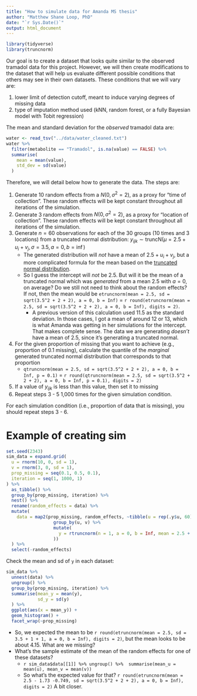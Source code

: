 ```yaml
---
title: "How to simulate data for Amanda MS thesis"
author: "Matthew Shane Loop, PhD"
date: "`r Sys.Date()`"
output: html_document
---
```


```r
library(tidyverse)
library(truncnorm)
```


Our goal is to create a dataset that looks quite similar to the observed tramadol data for this project. However, we will then create modifications to the dataset that will help us evaluate different possible conditions that others may see in their own datasets. These conditions that we will vary are:

1. lower limit of detection cutoff, meant to induce varying degrees of missing data
2. type of imputation method used (kNN, random forest, or a fully Bayesian model with Tobit regression)

The mean and standard deviation for the *observed* tramadol data are:
```r
water <- read_tsv("../data/water_cleaned.txt")
water %>%
  filter(metabolite == "Tramadol", is.na(value) == FALSE) %>%
  summarise(
    mean = mean(value),
    std_dev = sd(value)
  )
```


Therefore, we will detail below how to generate the data. The steps are:

1. Generate 10 random effects from a $N(0, \sigma^2 = 2)$, as a proxy for "time of collection". These random effects will be kept constant throughout all iterations of the simulation.
2. Generate 3 random effects from $N(0, \sigma^2 = 2)$, as a proxy for "location of collection". These random effects will be kept constant throughout all iterations of the simulation.
3. Generate $n=60$ observations for each of the 30 groups (10 times and 3 locations) from a truncated normal distribution: $y_{ijk} \sim \textrm{truncN}(\mu = 2.5 + u_i + v_j, \sigma = 3.5, a = 0, b = \inf)$
    * The generated distribution will *not* have a mean of $2.5 + u_i + v_j$, but a more complicated formula for the mean based on the [truncated normal distribution](https://en.wikipedia.org/wiki/Truncated_normal_distribution). 
    * So I guess the intercept will *not* be 2.5. But will it be the mean of a truncated normal which was *generated* from a mean 2.5 with $a = 0$, on average? Do we still not need to think about the random effects? If not, then the mean would be `etruncnorm(mean = 2.5, sd = sqrt(3.5^2 + 2 + 2), a = 0, b = Inf)` = `r round(etruncnorm(mean = 2.5, sd = sqrt(3.5^2 + 2 + 2), a = 0, b = Inf), digits = 2)`.
        * A previous version of this calculation used 11.5 as the standard deviation. In those cases, I got a mean of around 12 or 13, which is what Amanda was getting in her simulations for the intercept. That makes complete sense. The data we are generating *doesn't* have a mean of 2.5, since it's generating a truncated normal.
4. For the given proportion of missing that you want to achieve (e.g., proportion of 0.1 missing), calculate the quantile of the *marginal* generated truncated normal distribution that corresponds to that proportion
    * `qtruncnorm(mean = 2.5, sd = sqrt(3.5^2 + 2 + 2), a = 0, b = Inf, p = 0.1)` = `r round(qtruncnorm(mean = 2.5, sd = sqrt(3.5^2 + 2 + 2), a = 0, b = Inf, p = 0.1), digits = 2)`
5. If a value of $y_{ijk}$ is less than this value, then set it to missing
6. Repeat steps 3 - 5 1,000 times for the given simulation condition.

For each simulation condition (i.e., proportion of data that is missing), you should repeat steps 3 - 6.
        
# Example of creating sim

```r
set.seed(2343)
sim_data = expand.grid(
  u = rnorm(10, 0, sd = 1),
  v = rnorm(3, 0, sd = 1),
  prop_missing = seq(0.1, 0.5, 0.1),
  iteration = seq(1, 1000, 1)
) %>%
  as_tibble() %>%
  group_by(prop_missing, iteration) %>%
  nest() %>%
  rename(random_effects = data) %>%
  mutate(
    data = map2(prop_missing, random_effects, ~tibble(u = rep(.y$u, 60), v = rep(.y$v, 60), id = seq(1, 1800, 1)) %>%
                  group_by(u, v) %>%
                  mutate(
                    y = rtruncnorm(n = 1, a = 0, b = Inf, mean = 2.5 + u + v, sd = 3.5)
                  ))
  ) %>%
  select(-random_effects)
```

Check the mean and sd of `y` in each dataset:
```r
sim_data %>%
  unnest(data) %>%
  ungroup() %>%
  group_by(prop_missing, iteration) %>%
  summarise(mean_y = mean(y),
            sd_y = sd(y)
  ) %>%
  ggplot(aes(x = mean_y)) +
  geom_histogram() +
  facet_wrap(~prop_missing)
```

* So, we expected the mean to be `r round(etruncnorm(mean = 2.5, sd = 3.5 + 1 + 1, a = 0, b = Inf), digits = 2)`, but the mean looks to be about 4.15. What are we missing?
* What's the sample estimate of the mean of the random effects for one of these datasets?
    * `r sim_data$data[[1]] %>% ungroup() %>%  summarise(mean_u = mean(u), mean_v = mean(v))`
    * So what's the expected value for that? `r round(etruncnorm(mean = 2.5 - 1.73 -0.749, sd = sqrt(3.5^2 + 2 + 2), a = 0, b = Inf), digits = 2)` A bit closer.

